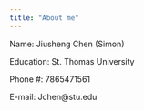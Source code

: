 ```yaml
---
title: "About me"
---
```


Name: Jiusheng Chen (Simon)

Education: St. Thomas University

Phone #: 7865471561

E-mail: Jchen@stu.edu
